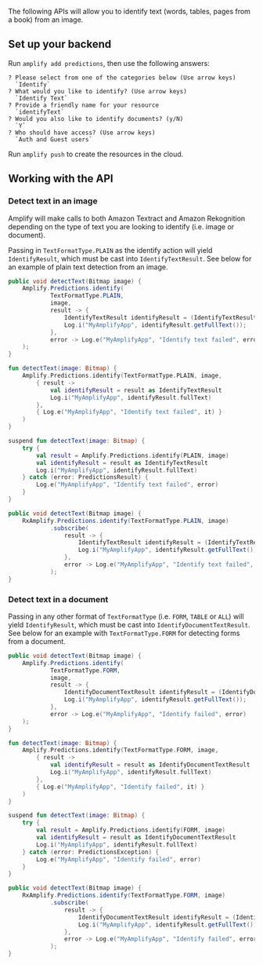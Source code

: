The following APIs will allow you to identify text (words, tables, pages from a book) from an image.

## Set up your backend

Run `amplify add predictions`, then use the following answers:

```console
? Please select from one of the categories below (Use arrow keys)
  `Identify`
? What would you like to identify? (Use arrow keys)
  `Identify Text`
? Provide a friendly name for your resource
  `identifyText`
? Would you also like to identify documents? (y/N)
  `Y`
? Who should have access? (Use arrow keys)
  `Auth and Guest users`
```

Run `amplify push` to create the resources in the cloud.

## Working with the API

### Detect text in an image

Amplify will make calls to both Amazon Textract and Amazon Rekognition depending on the type of text you are looking to identify (i.e. image or document).

Passing in `TextFormatType.PLAIN` as the identify action will yield `IdentifyResult`, which must be cast into `IdentifyTextResult`. See below for an example of plain text detection from an image.

<BlockSwitcher>
<Block name="Java">

```java
public void detectText(Bitmap image) {
    Amplify.Predictions.identify(
            TextFormatType.PLAIN,
            image,
            result -> {
                IdentifyTextResult identifyResult = (IdentifyTextResult) result;
                Log.i("MyAmplifyApp", identifyResult.getFullText());
            },
            error -> Log.e("MyAmplifyApp", "Identify text failed", error)
    );
}
```

</Block>
<Block name="Kotlin - Callbacks">

```kotlin
fun detectText(image: Bitmap) {
    Amplify.Predictions.identify(TextFormatType.PLAIN, image,
        { result ->
            val identifyResult = result as IdentifyTextResult
            Log.i("MyAmplifyApp", identifyResult.fullText)
        },
        { Log.e("MyAmplifyApp", "Identify text failed", it) }
    )
}
```

</Block>
<Block name="Kotlin - Coroutines">

```kotlin
suspend fun detectText(image: Bitmap) {
    try {
        val result = Amplify.Predictions.identify(PLAIN, image)
        val identifyResult = result as IdentifyTextResult
        Log.i("MyAmplifyApp", identifyResult.fullText)
    } catch (error: PredictionsResult) {
        Log.e("MyAmplifyApp", "Identify text failed", error)
    }
}
```

</Block>
<Block name="RxJava">

```java
public void detectText(Bitmap image) {
    RxAmplify.Predictions.identify(TextFormatType.PLAIN, image)
            .subscribe(
                result -> {
                    IdentifyTextResult identifyResult = (IdentifyTextResult) result;
                    Log.i("MyAmplifyApp", identifyResult.getFullText());
                },
                error -> Log.e("MyAmplifyApp", "Identify text failed", error)
            );
}
```

</Block>
</BlockSwitcher>

### Detect text in a document

Passing in any other format of `TextFormatType` (i.e. `FORM`, `TABLE` or `ALL`) will yield `IdentifyResult`, which must be cast into `IdentifyDocumentTextResult`. See below for an example with `TextFormatType.FORM` for detecting forms from a document.

<BlockSwitcher>
<Block name="Java">

```java
public void detectText(Bitmap image) {
    Amplify.Predictions.identify(
            TextFormatType.FORM,
            image,
            result -> {
                IdentifyDocumentTextResult identifyResult = (IdentifyDocumentTextResult) result;
                Log.i("MyAmplifyApp", identifyResult.getFullText());
            },
            error -> Log.e("MyAmplifyApp", "Identify failed", error)
    );
}
```

</Block>
<Block name="Kotlin - Callbacks">

```kotlin
fun detectText(image: Bitmap) {
    Amplify.Predictions.identify(TextFormatType.FORM, image,
        { result ->
            val identifyResult = result as IdentifyDocumentTextResult
            Log.i("MyAmplifyApp", identifyResult.fullText)
        },
        { Log.e("MyAmplifyApp", "Identify failed", it) }
    )
}
```

</Block>
<Block name="Kotlin - Coroutines">

```kotlin
suspend fun detectText(image: Bitmap) {
    try {
        val result = Amplify.Predictions.identify(FORM, image)
        val identifyResult = result as IdentifyDocumentTextResult
        Log.i("MyAmplifyApp", identifyResult.fullText)
    } catch (error: PredictionsException) {
        Log.e("MyAmplifyApp", "Identify failed", error)
    }
}
```

</Block>
<Block name="RxJava">

```java
public void detectText(Bitmap image) {
    RxAmplify.Predictions.identify(TextFormatType.FORM, image)
            .subscribe(
                result -> {
                    IdentifyDocumentTextResult identifyResult = (IdentifyDocumentTextResult) result;
                    Log.i("MyAmplifyApp", identifyResult.getFullText());
                },
                error -> Log.e("MyAmplifyApp", "Identify failed", error)
            );
}
```

</Block>
</BlockSwitcher>
